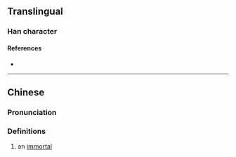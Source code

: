 {{character info/new}}
==Translingual==

===Han character===
{{Han char|rn=9|rad=人|as=18|sn=20|four=|canj=OUJT|ids=⿰亻豐}}

====References====
* {{Han ref|kx=0121.330|hdz=10238.090|uh=34A5|ud=13477}}

----

==Chinese==
{{zh-forms}}

===Pronunciation===
{{zh-pron
|m=fēng
|c=fung1,gaam2
|mc=y
|oc=
|ma=
|cat=n
}}

===Definitions===
{{zh-hanzi}}

# an [[immortal]]